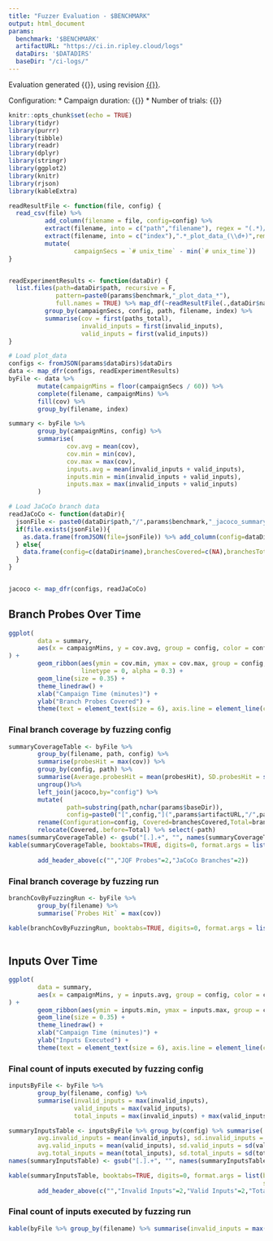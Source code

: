```yaml
---
title: "Fuzzer Evaluation - $BENCHMARK"
output: html_document
params:
  benchmark: '$BENCHMARK'
  artifactURL: "https://ci.in.ripley.cloud/logs"
  dataDirs: '$DATADIRS'
  baseDir: "/ci-logs/"
---
```

Evaluation generated {{<param ReportDate >}}, using revision [{{<param Revision >}}]({{<param CodeURL >}}).

Configuration:
* Campaign duration: {{<param Duration >}}
* Number of trials: {{<param Trials >}}


```r
knitr::opts_chunk$set(echo = TRUE)
library(tidyr)
library(purrr)
library(tibble)
library(readr)
library(dplyr)
library(stringr)
library(ggplot2)
library(knitr)
library(rjson)
library(kableExtra)
```

```r
readResultFile <- function(file, config) {
  read_csv(file) %>%
          add_column(filename = file, config=config) %>%
          extract(filename, into = c("path","filename"), regex = "(.*)/([^/]*_plot_data.*)") %>%
          extract(filename, into = c("index"),".*_plot_data_(\\d+)",remove=FALSE)%>%
          mutate(
                  campaignSecs = `# unix_time` - min(`# unix_time`))
}


readExperimentResults <- function(dataDir) {
  list.files(path=dataDir$path, recursive = F,
             pattern=paste0(params$benchmark,"_plot_data_*"),
             full.names = TRUE) %>% map_df(~readResultFile(.,dataDir$name)) %>%
          group_by(campaignSecs, config, path, filename, index) %>%
          summarise(cov = first(paths_total),
                    invalid_inputs = first(invalid_inputs),
                    valid_inputs = first(valid_inputs))
}

# Load plot_data
configs <- fromJSON(params$dataDirs)$dataDirs
data <- map_dfr(configs, readExperimentResults)
byFile <- data %>%
        mutate(campaignMins = floor(campaignSecs / 60)) %>%
        complete(filename, campaignMins) %>%
        fill(cov) %>%
        group_by(filename, index)

summary <- byFile %>%
        group_by(campaignMins, config) %>%
        summarise(
                cov.avg = mean(cov),
                cov.min = min(cov),
                cov.max = max(cov),
                inputs.avg = mean(invalid_inputs + valid_inputs),
                inputs.min = min(invalid_inputs + valid_inputs),
                inputs.max = max(invalid_inputs + valid_inputs)
        )

# Load JaCoCo branch data
readJaCoCo <- function(dataDir){
  jsonFile <- paste0(dataDir$path,"/",params$benchmark,"_jacoco_summary.json")
  if(file.exists(jsonFile)){
    as.data.frame(fromJSON(file=jsonFile)) %>% add_column(config=dataDir$name)
  } else{
    data.frame(config=c(dataDir$name),branchesCovered=c(NA),branchesTotal=c(NA))
  }
}


jacoco <- map_dfr(configs, readJaCoCo)

```

## Branch Probes Over Time

```r
ggplot(
        data = summary,
        aes(x = campaignMins, y = cov.avg, group = config, color = config)
) +
        geom_ribbon(aes(ymin = cov.min, ymax = cov.max, group = config, fill = config),
                    linetype = 0, alpha = 0.3) +
        geom_line(size = 0.35) +
        theme_linedraw() +
        xlab("Campaign Time (minutes)") +
        ylab("Branch Probes Covered") +
        theme(text = element_text(size = 6), axis.line = element_line(colour = "black", size = 0.01))
```

### Final branch coverage by fuzzing config
```r
summaryCoverageTable <- byFile %>%
        group_by(filename, path, config) %>%
        summarise(probesHit = max(cov)) %>%
        group_by(config, path) %>%
        summarise(Average.probesHit = mean(probesHit), SD.probesHit = sd(probesHit)) %>%
        ungroup()%>%
        left_join(jacoco,by="config") %>%
        mutate(
                path=substring(path,nchar(params$baseDir)),
                config=paste0("[",config,"](",params$artifactURL,"/",path,"/jacoco-",params$benchmark)) %>%
        rename(Configuration=config, Covered=branchesCovered,Total=branchesTotal)  %>%
        relocate(Covered,.before=Total) %>% select(-path)
names(summaryCoverageTable) <- gsub("[.].+", "", names(summaryCoverageTable))
kable(summaryCoverageTable, booktabs=TRUE, digits=0, format.args = list(big.mark = ",",
                                                                        scientific = FALSE)) %>%
        add_header_above(c("","JQF Probes"=2,"JaCoCo Branches"=2))
```

### Final branch coverage by fuzzing run
```r
branchCovByFuzzingRun <- byFile %>%
        group_by(filename) %>%
        summarise(`Probes Hit` = max(cov))

kable(branchCovByFuzzingRun, booktabs=TRUE, digits=0, format.args = list(big.mark = ",",
                                                                         scientific = FALSE))
```


## Inputs Over Time

```r

ggplot(
        data = summary,
        aes(x = campaignMins, y = inputs.avg, group = config, color = config)
) +
        geom_ribbon(aes(ymin = inputs.min, ymax = inputs.max, group = config, fill = config), linetype = 0, alpha = 0.3) +
        geom_line(size = 0.35) +
        theme_linedraw() +
        xlab("Campaign Time (minutes)") +
        ylab("Inputs Executed") +
        theme(text = element_text(size = 6), axis.line = element_line(colour = "black", size = 0.01))
```

### Final count of inputs executed by fuzzing config
```r
inputsByFile <- byFile %>%
        group_by(filename, config) %>%
        summarise(invalid_inputs = max(invalid_inputs),
                  valid_inputs = max(valid_inputs),
                  total_inputs = max(invalid_inputs) + max(valid_inputs))

summaryInputsTable <- inputsByFile %>% group_by(config) %>% summarise(
        avg.invalid_inputs = mean(invalid_inputs), sd.invalid_inputs = sd(invalid_inputs),
        avg.valid_inputs = mean(valid_inputs), sd.valid_inputs = sd(valid_inputs),
        avg.total_inputs = mean(total_inputs), sd.total_inputs = sd(total_inputs))
names(summaryInputsTable) <- gsub("[.].+", "", names(summaryInputsTable))

kable(summaryInputsTable, booktabs=TRUE, digits=0, format.args = list(big.mark = ",",
                                                                      scientific = FALSE))  %>%
        add_header_above(c("","Invalid Inputs"=2,"Valid Inputs"=2,"Total Inputs"=2))
```

### Final count of inputs executed by fuzzing run
```r
kable(byFile %>% group_by(filename) %>% summarise(invalid_inputs = max(invalid_inputs), valid_inputs = max(valid_inputs), total_inputs = max(invalid_inputs) + max(valid_inputs)), booktabs=TRUE, digits=0, format.args = list(big.mark = ",",
                                                                                                                                                                                                                               scientific = FALSE))
```
